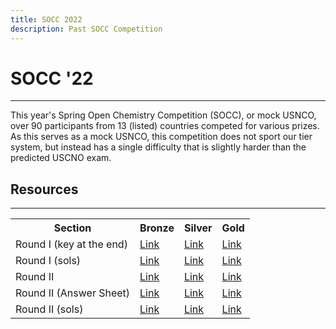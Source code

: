 ```yaml
---
title: SOCC 2022
description: Past SOCC Competition
---
```


# SOCC '22
---
This year's Spring Open Chemistry Competition (SOCC), or mock USNCO, over 90 participants from 13 (listed) countries competed for various prizes.
As this serves as a mock USNCO, this competition does not sport our tier system, but instead has a single difficulty that is slightly harder than the predicted USCNO exam.

## Resources
---
<table>
	<tr>
		<th>Section</th>
		<th>Bronze</th>
		<th>Silver</th>
		<th>Gold</th>
	</tr>
	<tr>
		<td>Round I (key at the end)</td>
		<td><a href="https://drive.google.com/file/d/1A1oQellvH1RljYdO8prkqytyiM2f8cmo/view?usp=sharing" class="text-blue-400 mt-0">Link</a></td>
		<td><a href="https://drive.google.com/file/d/1MC8PZJc8BvyrOFith1pZn3_kkFbRzd3f/view?usp=sharing" class="text-blue-400 mt-0">Link</a></td>
		<td><a href="https://drive.google.com/file/d/1MxJrbKksWKdckOfyJPPas2g8Dt8N0DHl/view?usp=sharing" class="text-blue-400 mt-0">Link</a></td>
	</tr>
	<tr>
		<td>Round I (sols)</td>
		<td><a href="https://drive.google.com/file/d/1-Xbdm5UywErKOBTC65A4tPIpJdOhhCSB/view?usp=sharing" class="text-blue-400 mt-0">Link</a></td>
		<td><a href="https://drive.google.com/file/d/1SlzRRQ2Hyf4S_tmZBijoVmqEXPE79u3l/view?usp=sharing" class="text-blue-400 mt-0">Link</a></td>
		<td><a href="https://drive.google.com/file/d/1U-Ms8qPwRS5R9l3Zi4K4PlEhrKX3O0sz/view?usp=sharing" class="text-blue-400 mt-0">Link</a></td>
	</tr>
	<tr>
		<td>Round II</td>
		<td><a href="https://drive.google.com/file/d/1qciBl1EwgC4mXIcu6jBBfUYNfLnT_liT/view?usp=sharing" class="text-blue-400 mt-0">Link</a></td>
		<td><a href="https://drive.google.com/file/d/1olYQlabrOZO26ZS_EBDKSNCNHR4nSUlr/view?usp=sharing" class="text-blue-400 mt-0">Link</a></td>
		<td><a href="https://drive.google.com/file/d/1VX50AFqszsh11HjB8qe68QybI2iXHAmq/view?usp=sharing" class="text-blue-400 mt-0">Link</a></td>
	</tr>
	<tr>
		<td>Round II (Answer Sheet)</td>
		<td><a href="https://drive.google.com/file/d/1aZfaCrEZ5WRulgCjKmmFn_PB2t1BW3HB/view?usp=sharing" class="text-blue-400 mt-0">Link</a></td>
		<td><a href="https://drive.google.com/file/d/1JI50O-IGZOsxVku2NMlqyHPrAid5tQRd/view?usp=sharing" class="text-blue-400 mt-0">Link</a></td>
		<td><a href="https://drive.google.com/file/d/1AA0IJCFutsU9Go2TPyqRrJLWx3lmNpHo/view?usp=sharing" class="text-blue-400 mt-0">Link</a></td>
	</tr>
	<tr>
		<td>Round II (sols)</td>
		<td><a href="https://drive.google.com/file/d/1Aepr3LBjoO2hB8x0kGa-mS9U31KneiZU/view?usp=sharing" class="text-blue-400 mt-0">Link</a></td>
		<td><a href="https://drive.google.com/file/d/1NwQ6VcrqosZQl1hGBZOuR3o6o5rtDoXq/view?usp=sharing" class="text-blue-400 mt-0">Link</a></td>
		<td><a href="https://drive.google.com/file/d/1ZUrR4k_2bX2grR1AbnIl_8IH8pKXY7rQ/view?usp=sharing" class="text-blue-400 mt-0">Link</a></td>
	</tr>
</table>